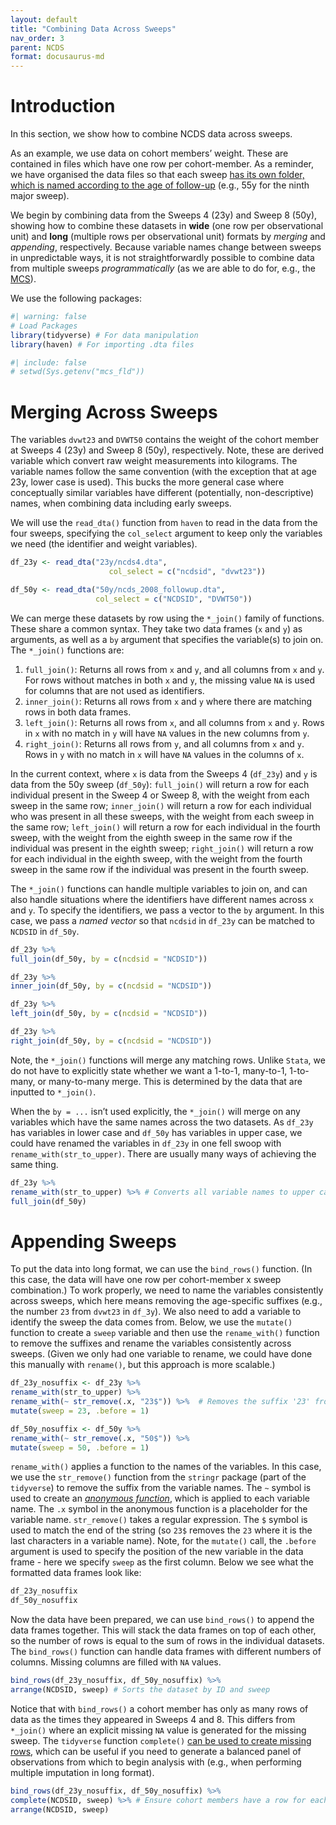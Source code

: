 ```yaml
---
layout: default
title: "Combining Data Across Sweeps"
nav_order: 3
parent: NCDS
format: docusaurus-md
---
```


# Introduction

In this section, we show how to combine NCDS data across sweeps.

As an example, we use data on cohort members' weight. These are contained in files which have one row per cohort-member. As a reminder, we have organised the data files so that each sweep [has its own folder, which is named according to the age of follow-up](https://cls-data.github.io/docs/ncds-sweep_folders.html) (e.g., 55y for the ninth major sweep).

We begin by combining data from the Sweeps 4 (23y) and Sweep 8 (50y), showing how to combine these datasets in **wide** (one row per observational unit) and **long** (multiple rows per observational unit) formats by *merging* and *appending*, respectively. Because variable names change between sweeps in unpredictable ways, it is not straightforwardly possible to combine data from multiple sweeps *programmatically* (as we are able to do for, e.g., the [MCS](https://cls-data.github.io/docs/mcs-merging_across_sweeps.html)).

We use the following packages:

```r
#| warning: false
# Load Packages
library(tidyverse) # For data manipulation
library(haven) # For importing .dta files
```

```r
#| include: false
# setwd(Sys.getenv("mcs_fld"))
```

# Merging Across Sweeps

The variables `dvwt23` and `DVWT50` contains the weight of the cohort member at Sweeps 4 (23y) and Sweep 8 (50y), respectively. Note, these are derived variable which convert raw weight measurements into kilograms. The variable names follow the same convention (with the exception that at age 23y, lower case is used). This bucks the more general case where conceptually similar variables have different (potentially, non-descriptive) names, when combining data including early sweeps. 

We will use the `read_dta()` function from `haven` to read in the data from the four sweeps, specifying the `col_select` argument to keep only the variables we need (the identifier and weight variables).

```r
df_23y <- read_dta("23y/ncds4.dta",
                      col_select = c("ncdsid", "dvwt23"))

df_50y <- read_dta("50y/ncds_2008_followup.dta",
                   col_select = c("NCDSID", "DVWT50"))
```

We can merge these datasets by row using the `*_join()` family of functions. These share a common syntax. They take two data frames (`x` and `y`) as arguments, as well as a `by` argument that specifies the variable(s) to join on. The `*_join()` functions are:

1.  `full_join()`: Returns all rows from `x` and `y`, and all columns from `x` and `y`. For rows without matches in both `x` and `y`, the missing value `NA` is used for columns that are not used as identifiers.
2.  `inner_join()`: Returns all rows from `x` and `y` where there are matching rows in both data frames.
3.  `left_join()`: Returns all rows from `x`, and all columns from `x` and `y`. Rows in `x` with no match in `y` will have `NA` values in the new columns from `y`.
4.  `right_join()`: Returns all rows from `y`, and all columns from `x` and `y`. Rows in `y` with no match in `x` will have `NA` values in the columns of `x`.

In the current context, where `x` is data from the Sweeps 4 (`df_23y`) and `y` is data from the 50y sweep (`df_50y`): `full_join()` will return a row for each individual present in the Sweep 4 or Sweep 8, with the weight from each sweep in the same row; `inner_join()` will return a row for each individual who was present in all these sweeps, with the weight from each sweep in the same row; `left_join()` will return a row for each individual in the fourth sweep, with the weight from the eighth sweep in the same row if the individual was present in the eighth sweep; `right_join()` will return a row for each individual in the eighth sweep, with the weight from the fourth sweep in the same row if the individual was present in the fourth sweep.

The `*_join()` functions can handle multiple variables to join on, and can also handle situations where the identifiers have different names across `x` and `y`. To specify the identifiers, we pass a vector to the `by` argument. In this case, we pass a *named vector* so that `ncdsid` in `df_23y` can be matched to `NCDSID` in `df_50y`.

```r
df_23y %>%
full_join(df_50y, by = c(ncdsid = "NCDSID"))

df_23y %>%
inner_join(df_50y, by = c(ncdsid = "NCDSID"))

df_23y %>%
left_join(df_50y, by = c(ncdsid = "NCDSID"))

df_23y %>%
right_join(df_50y, by = c(ncdsid = "NCDSID"))
```

Note, the `*_join()` functions will merge any matching rows. Unlike `Stata`, we do not have to explicitly state whether we want a 1-to-1, many-to-1, 1-to-many, or many-to-many merge. This is determined by the data that are inputted to `*_join()`.

When the `by = ...` isn't used explicitly, the `*_join()` will merge on any variables which have the same names across the two datasets. As `df_23y` has variables in lower case and `df_50y` has variables in upper case, we could have renamed the variables in `df_23y` in one fell swoop with `rename_with(str_to_upper)`. There are usually many ways of achieving the same thing.

```r
df_23y %>%
rename_with(str_to_upper) %>% # Converts all variable names to upper case
full_join(df_50y)
```

# Appending Sweeps

To put the data into long format, we can use the `bind_rows()` function. (In this case, the data will have one row per cohort-member x sweep combination.) To work properly, we need to name the variables consistently across sweeps, which here means removing the age-specific suffixes (e.g., the number `23` from `dvwt23` in `df_3y`). We also need to add a variable to identify the sweep the data comes from. Below, we use the `mutate()` function to create a `sweep` variable and then use the `rename_with()` function to remove the suffixes and rename the variables consistently across sweeps. (Given we only had one variable to rename, we could have done this manually with `rename()`, but this approach is more scalable.)

```r
df_23y_nosuffix <- df_23y %>%
rename_with(str_to_upper) %>%
rename_with(~ str_remove(.x, "23$")) %>%  # Removes the suffix '23' from variable names
mutate(sweep = 23, .before = 1)

df_50y_nosuffix <- df_50y %>%
rename_with(~ str_remove(.x, "50$")) %>%
mutate(sweep = 50, .before = 1)
```

`rename_with()` applies a function to the names of the variables. In this case, we use the `str_remove()` function from the `stringr` package (part of the `tidyverse`) to remove the suffix from the variable names. The `~` symbol is used to create an [*anonymous function*](https://r4ds.hadley.nz/iteration.html), which is applied to each variable name. The `.x` symbol in the anonymous function is a placeholder for the variable name. `str_remove()` takes a regular expression. The `$` symbol is used to match the end of the string (so `23$` removes the `23` where it is the last characters in a variable name). Note, for the `mutate()` call, the `.before` argument is used to specify the position of the new variable in the data frame - here we specify `sweep` as the first column. Below we see what the formatted data frames look like:

```r
df_23y_nosuffix
df_50y_nosuffix
```

Now the data have been prepared, we can use `bind_rows()` to append the data frames together. This will stack the data frames on top of each other, so the number of rows is equal to the sum of rows in the individual datasets. The `bind_rows()` function can handle data frames with different numbers of columns. Missing columns are filled with `NA` values.

```r
bind_rows(df_23y_nosuffix, df_50y_nosuffix) %>%
arrange(NCDSID, sweep) # Sorts the dataset by ID and sweep
```

Notice that with `bind_rows()` a cohort member has only as many rows of data as the times they appeared in Sweeps 4 and 8. This differs from `*_join()` where an explicit missing `NA` value is generated for the missing sweep. The `tidyverse` function `complete()` [can be used to create missing rows](https://r4ds.hadley.nz/missing-values.html#sec-missing-implicit), which can be useful if you need to generate a balanced panel of observations from which to begin analysis with (e.g., when performing multiple imputation in long format).

```r
bind_rows(df_23y_nosuffix, df_50y_nosuffix) %>%
complete(NCDSID, sweep) %>% # Ensure cohort members have a row for each sweep
arrange(NCDSID, sweep) 
```
